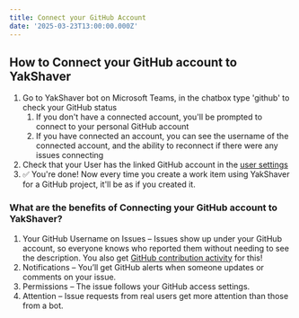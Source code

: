 ```yaml
---
title: Connect your GitHub Account
date: '2025-03-23T13:00:00.000Z'
---
```


## How to Connect your GitHub account to YakShaver

1. Go to YakShaver bot on Microsoft Teams, in the chatbox type 'github' to check your GitHub status
   1. If you don't have a connected account, you'll be prompted to connect to your personal GitHub account
   2. If you have connected an account, you can see the username of the connected account, and the ability to reconnect if there were any issues connecting
2. Check that your User has the linked GitHub account in the [user settings](https://portal.yakshaver.ai/settings/users)
3. ✅ You're done! Now every time you create a work item using YakShaver for a GitHub project, it'll be as if you created it.

### What are the benefits of Connecting your GitHub account to YakShaver?

1. Your GitHub Username on Issues – Issues show up under your GitHub account, so everyone knows who reported them without needing to see the description. You also get [GitHub contribution activity](https://docs.github.com/en/account-and-profile/setting-up-and-managing-your-github-profile/managing-contribution-settings-on-your-profile/viewing-contributions-on-your-profile#what-counts-as-a-contribution) for this!
2. Notifications – You’ll get GitHub alerts when someone updates or comments on your issue.
3. Permissions – The issue follows your GitHub access settings.
4. Attention – Issue requests from real users get more attention than those from a bot.
